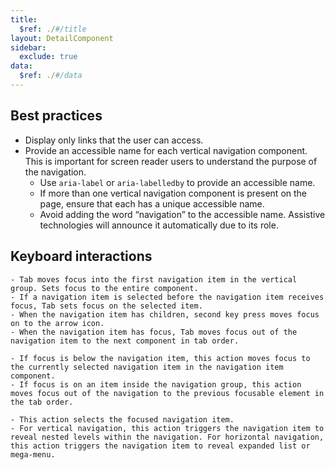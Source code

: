 ```yaml
---
title:
  $ref: ./#/title
layout: DetailComponent
sidebar:
  exclude: true
data:
  $ref: ./#/data
---
```


## Best practices

- Display only links that the user can access.
- Provide an accessible name for each vertical navigation component. This is important for screen reader users to understand the purpose of the navigation.
  - Use `aria-label` or `aria-labelledby` to provide an accessible name.
  - If more than one vertical navigation component is present on the page, ensure that each has a unique accessible name.
  - Avoid adding the word “navigation” to the accessible name. Assistive technologies will announce it automatically due to its role.

## Keyboard interactions

<KeyboardControls>
  <KeyboardControl keyOrCombos="Tab">
    
    - Tab moves focus into the first navigation item in the vertical group. Sets focus to the entire component.
    - If a navigation item is selected before the navigation item receives focus, Tab sets focus on the selected item.
    - When the navigation item has children, second key press moves focus on to the arrow icon.
    - When the navigation item has focus, Tab moves focus out of the navigation item to the next component in tab order.
    
  </KeyboardControl>
  <KeyboardControl keyOrCombos="Shift + Tab">
    
    - If focus is below the navigation item, this action moves focus to the currently selected navigation item in the navigation item component.
    - If focus is on an item inside the navigation group, this action moves focus out of the navigation to the previous focusable element in the tab order.
    
  </KeyboardControl>
  <KeyboardControl keyOrCombos="Enter / Space">
    
    - This action selects the focused navigation item.
    - For vertical navigation, this action triggers the navigation item to reveal nested levels within the navigation. For horizontal navigation, this action triggers the navigation item to reveal expanded list or mega-menu.

  </KeyboardControl>
</KeyboardControls>
